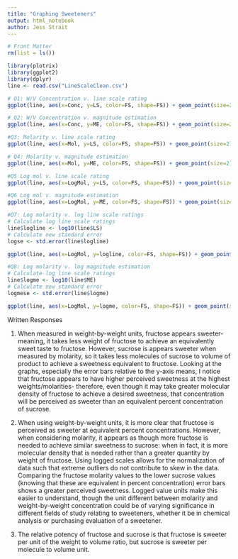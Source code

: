 ---
title: "Graphing Sweeteners"
output: html_notebook
author: Jess Strait
---


```{r}
# Front Matter
rm(list = ls())

library(plotrix)
library(ggplot2)
library(dplyr)
line <- read.csv("LineScaleClean.csv")
```

```{r, fig.width=10,fig.height=8}
# Q1: W/V Concentration v. line scale rating
ggplot(line, aes(x=Conc, y=LS, color=FS, shape=FS)) + geom_point(size=2) + geom_errorbar(aes(ymin=Mean-SE, ymax=Mean+SE), size=1, alpha=.2) + labs(title="Weight/Volume Sucrose Concentration Versus Line Scale Rating", x="Weight/Volume Concentration", y="Line Scale Rating (cm)", color="Sweetener", shape="Sweetener") + scale_x_continuous(breaks=c(.025, .05, .1, .15, .2), labels=c(".025", ".05", ".10", ".15", ".20")) + theme_bw()
```

```{r, fig.width=10,fig.height=8}
# Q2: W/V Concentration v. magnitude estimation
ggplot(line, aes(x=Conc, y=ME, color=FS, shape=FS)) + geom_point(size=2) + geom_errorbar(aes(ymin=MEMean-MESE, ymax=MEMean+MESE), size=1, alpha=.2) + labs(title="Weight/Volume Sucrose Concentration Versus Magnitude Estimation", x="Weight/Volume Concentration", y="Magnitude Estimation", color="Sweetener", shape="Sweetener") + scale_x_continuous(breaks=c(.025, .05, .1, .15, .2), labels=c(".025", ".05", ".10", ".15", ".20")) + scale_y_continuous(breaks=c(1, 10, 20, 30, 40, 50, 60, 70, 80, 90, 100, 110, 120))  + theme_bw()
```

```{r, fig.width=12,fig.height=8}
#Q3: Molarity v. line scale rating
ggplot(line, aes(x=Mol, y=LS, color=FS, shape=FS)) + geom_point(size=2) + geom_errorbar(aes(ymin=Mean-SE, ymax=Mean+SE), size=1, width=.05, alpha=.2) + labs(title="Molarity Versus Line Scale Rating", x="Molarity", y="Line Scale Rating (cm)", color="Sweetener", shape="Sweetener") + scale_x_continuous(breaks=c(.1, .3, .5, .7, .9, 1.1, 1.3)) + theme_bw()
```

```{r, fig.width=10,fig.height=8}
# Q4: Molarity v. magnitude estimation
ggplot(line, aes(x=Mol, y=ME, color=FS, shape=FS)) + geom_point(size=2) + geom_errorbar(aes(ymin=MEMean-MESE, ymax=MEMean+MESE), size=1, width=.1, alpha=.2) + labs(title="Molarity Versus Magnitude Estimation", x="Molarity", y="Magnitude Estimaton", color="Sweetener", shape="Sweetener") + scale_x_continuous(breaks=c(.1, .3, .5, .7, .9, 1.1, 1.3)) + scale_y_continuous(breaks=c(1, 10, 20, 30, 40, 50, 60, 70, 80, 90, 100, 110, 120))+ theme_bw()
```


```{r, fig.width=12,fig.height=8}
#Q5 Log mol v. line scale rating
ggplot(line, aes(x=LogMol, y=LS, color=FS, shape=FS)) + geom_point(size=2) + geom_errorbar(aes(ymin=Mean-SE, ymax=Mean+SE), size=1, width=.05, alpha=.2) + labs(title="Log Molarity Versus Line Scale Rating", x="Log Molarity", y="Line Scale Rating (cm)", color="Sweetener", shape="Sweetener") + theme_bw()
```

```{r, fig.width=12,fig.height=8}
#Q6 Log mol v. magnitude estimation
ggplot(line, aes(x=LogMol, y=ME, color=FS, shape=FS)) + geom_point(size=2) + geom_errorbar(aes(ymin=MEMean-MESE, ymax=MEMean+MESE), size=1, width=.05, alpha=.2) + labs(title="Log Molarity Versus Magnitude Estimation", x="Log Molarity", y="Magnitude Estimation", color="Sweetener", shape="Sweetener") + scale_y_continuous(breaks=c(1, 10, 20, 30, 40, 50, 60, 70, 80, 90, 100, 110, 120)) + theme_bw()
```

```{r, fig.width=12,fig.height=8}
#Q7: Log molarity v. log line scale ratings
# Calculate log line scale ratings
line$logline <- log10(line$LS)
# Calculate new standard error
logse <- std.error(line$logline)

ggplot(line, aes(x=LogMol, y=logline, color=FS, shape=FS)) + geom_point(size=2) + geom_errorbar(aes(ymin=LogMean-logse, ymax=LogMean+logse), size=1, width=.05, alpha=.2) + labs(title="Log Molarity Versus Log Line Scale Rating", x="Log Molarity", y="Log Line Scale Rating (cm)", color="Sweetener", shape="Sweetener") + theme_bw()
```

```{r, fig.width=12,fig.height=8}
#Q8: Log molarity v. log magnitude estimation
# Calculate log line scale ratings
line$logme <- log10(line$ME)
# Calculate new standard error
logmese <- std.error(line$logme)

ggplot(line, aes(x=LogMol, y=logme, color=FS, shape=FS)) + geom_point(size=2) + geom_errorbar(aes(ymin=MELogMean-logmese, ymax=MELogMean+logmese), size=1, width=.05, alpha=.2) + labs(title="Log Molarity Versus Log Magnitude Estimation", x="Log Molarity", y="Log Magnitude Estimation", color="Sweetener", shape="Sweetener") + theme_bw()
```

Written Responses

1. When measured in weight-by-weight units, fructose appears sweeter- meaning, it takes less weight of fructose to achieve an equivalently sweet taste to fructose. However, sucrose is appears sweeter when measured by molarity, so it takes less molecules of sucrose to volume of product to achieve a sweetness equivalent to fructose. Looking at the graphs, especially the error bars relative to the y-axis means, I notice that fructose appears to have higher perceived sweetness at the highest weights/molarities- therefore, even though it may take greater molecular density of fructose to achieve a desired sweetness, that concentration will be perceived as sweeter than an equivalent percent concentration of sucrose.

2. When using weight-by-weight units, it is more clear that fructose is perceived as sweeter at equivalent percent concentrations. However, when considering molarity, it appears as though more fructose is needed to achieve similar sweetness to sucrose: when in fact, it is more molecular density that is needed rather than a greater quantity by weight of fructose. Using logged scales allows for the normalization of data such that extreme outliers do not contribute to skew in the data. Comparing the fructose molarity values to the lower sucrose values (knowing that these are equivalent in percent concentration) error bars shows a greater perceived sweetness. Logged value units make this easier to understand, though the unit different between molarity and weight-by-weight concentration could be of varying significance in different fields of study relating to sweeteners, whether it be in chemical analysis or purchasing evaluation of a sweetener.

3. The relative potency of fructose and sucrose is that fructose is sweeter per unit of the weight to volume ratio, but sucrose is sweeter per molecule to volume unit.

